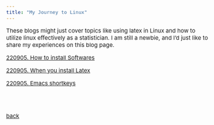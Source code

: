 ```yaml
---
title: "My Journey to Linux"
---
```


<style type="text/css">

body, td {
   font-size: 15px;
}
pre {
  font-size: 15px
}
</style>

These blogs might just cover topics like using latex in Linux and how to utilize linux effectively as a statistician. I am still a newbie, and I'd just like to share my experiences on this blog page.

[220905. How to install Softwares](./list/install.html)

[220905. When you install Latex](./list/latex.html)

[220905. Emacs shortkeys](./list/emacs.html)

<br>
<br>    

[back](../misc.html)